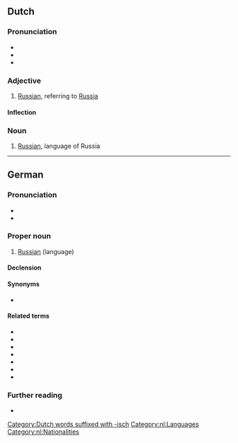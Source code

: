 {{also|russisch}}
==Dutch==

===Pronunciation===
* {{audio|nl|Nl-Russisch.ogg|audio}}
* {{IPA|nl|/ˈrʏ.sis/}}
* {{hyphenation|nl|Rus|sisch}}

===Adjective===
{{nl-adj}}

# [[Russian]], referring to [[Russia]]

====Inflection====
{{nl-decl-adj}}

===Noun===
{{nl-noun|n|-|-}}

# [[Russian]], language of Russia

[[Category:Dutch words suffixed with -isch]]
[[Category:nl:Languages]]
[[Category:nl:Nationalities]]

----

==German==
{{wikipedia|Russische Sprache|lang=de}}

===Pronunciation===
* {{IPA|de|/ˈʁʊsɪʃ/}}
* {{audio|de|De-Russisch.ogg|audio}}

===Proper noun===
{{de-proper noun|n|Russisch|gen2=Russischs}}

# [[Russian]] (language)

====Declension====
{{de-decl-noun-langname}}

====Synonyms====
* {{l|de|[[russisch]]e [[Sprache]]}}

====Related terms====
* {{l|de|Russe}}
* {{l|de|russisch}}
* {{l|de|Russist}}
* {{l|de|Russistik}}
* {{l|de|russistisch}}
* {{l|de|Russland}}
* {{l|de|Weißrussisch}}

===Further reading===
* {{R:Duden}}

{{C|de|Languages|Russia}}
